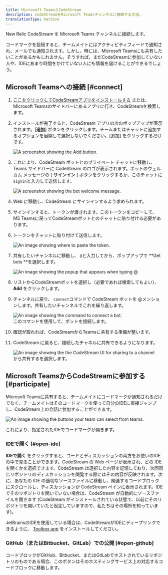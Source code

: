 ```yaml
---
title: Microsoft TeamsとCodeStream
description: CodeStreamをMicrosoft Teamsチャンネルに接続する方法。
translationType: machine
---
```









New Relic CodeStream を Microsoft Teams チャンネルに接続します。

コードマークを投稿すると、チームメイトにはアクティビティフィードで通知され、メールでも通知されます。しかし、時には、Microsoft Teamsにも共有したいことがあるかもしれません。そうすれば、まだCodeStreamに参加していない人や、IDEにあまり時間をかけていない人にも情報を届けることができるでしょう。

## Microsoft Teamsへの接続 [#connect]

1. [ここをクリックしてCodeStreamアプリをインストールする](https://teams.microsoft.com/l/app/7cf49ab7-8b65-4407-b494-f02b525eef2b?source=store-copy-link) または、Microsoft Teamsのサイドバーにあるアプリに行き、CodeStreamを検索します。

2. インストールが完了すると、CodeStream アプリの次のポップアップが表示されます。\[**追加**] ボタンをクリックします。チームまたはチャットに追加するオプションを展開して選択しないでください。\[追加] をクリックするだけです。

   <img title="Add" alt="A screenshot showing the Add button." src={codestreamMsteamsCodestreamAppPage}/>

3. これにより、CodeStream ボットとのプライベート チャットに移動し、Teams サイドバーに CodeStream のロゴが表示されます。ボットのウェルカム メッセージの \[ **サインイン** ] ボタンをクリックするか、このチャットに`signin`と入力して送信します。

   <img title="Weclome" alt="A screenshot showing the bot welcome message." src={codestreamMsteamsCodestreamBotWelcome}/>

4. Web に移動し、CodeStream にサインインするよう求められます。

5. サインインすると、トークンが渡されます。このトークンをコピーして、MS Teamsに戻ってCodeStreamボットとのチャットに貼り付ける必要があります。

6. トークンをチャットに貼り付けて送信します。

   <img title="Token" alt="An image showing where to paste the token." src={codestreamMsteamsTokenExample}/>

7. 共有したいチャンネルに移動し、 `@`と入力してから、ポップアップで **Get bots **を選択します。

   <img title="Bots" alt="An image showing the popup that appears when typing @" src={codestreamMsteamsAddBotButton}/>

8. リストからCodeStreamボットを選択し（必要であれば検索してもよい）、 **Add** をクリックします。

9. チャンネルに戻り、 `connect`コマンドで CodeStream ボットを @メンションします。共有したいチャンネルでこれを繰り返します。

   <img title="Connect bot" alt="An image showing the command to connect a bot." src={codestreamMsteamsCodestreamConnectBotMessage}/>

   <figcaption>このコマンドを使用して、ボットを接続します。</figcaption>

10. 確認が取れれば、CodeStreamからTeamsに共有する準備が整います。

11. CodeStream に戻ると、接続したチャネルに共有できるようになります。

    <img title="Share to channel" alt="An image showing the the CodeStream UI for sharing to a channel" src={codestreamMsteamsCodestreamSelectChannel}/>

    <figcaption>から共有するを選択します。</figcaption>

## Microsoft TeamsからCodeStreamに参加する [#participate]

Microsoft Teamsに共有すると、チームメイトにコードマークが通知されるだけでなく、チームメイトはそのコードマークを使って自分のIDEに直接ジャンプし、CodeStream上の会話に参加することができます。

<img
  title="Teams UI"
  alt="An image showing the buttons your team can select from teams."
  src={codestreamMsteamsExampleCodestreamMessage}
/>

<figcaption>
  これにより、指定されたIDEでコードマークが開きます。
</figcaption>

### IDEで開く [#open-ide]

**IDEで開く** をクリックすると、コードとディスカッションの両方をお使いのIDEの中で見ることができます。CodeStream の Web ページが表示され、どの IDE を開くかを選択できます。CodeStream は選択した内容を記憶しており、次回同じリポジトリのディスカッションを閲覧する際にはその内容が反映されます。次に、あなたの IDE の適切なソースファイルに移動し、関連するコードブロックにスクロールし、ディスカッションが CodeStream ペインに表示されます。IDE でそのリポジトリを開いていない場合は、CodeStream が自動的にソースファイルを開きます (CodeStream がインストールされている状態で、以前にそのリポジトリを開いていたと仮定していますので、私たちはその場所を知っています)。

JetBrainsのIDEを使用している場合は、CodeStreamがIDEにディープリンクできるように、 [Toolbox app](https://www.jetbrains.com/toolbox-app/) をインストールしてください。

### GitHub（またはBitbucket、GitLab）での公開 [#open-github]

コードブロックがGitHub、Bitbucket、またはGitLabでホストされているリポジトリのものである場合、このボタンはそのホスティングサービス上の対応するコードブロックに移動します。
